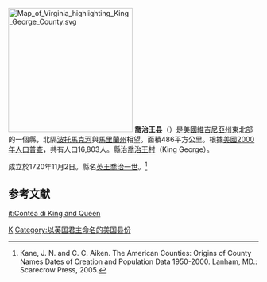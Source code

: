 {{noteTA
|G1=USState
|G2=PoliticiansUK
|T=zh-hans:乔治王县 (弗吉尼亚州);zh-hk:佐治王縣 (維珍尼亞州);zh-tw:喬治王郡 (維吉尼亞州);
|1=zh-hans:县;zh-hk:縣;zh-tw:郡;
}}

[[File:Map_of_Virginia_highlighting_King_George_County.svg|250px]]
'''喬治王县'''（{{lang-en|King George County}}）是[[美國|美國]][[維吉尼亞州|維吉尼亞州]]東北部的一個縣，北隔[[波托馬克河|波托馬克河]]與[[馬里蘭州|馬里蘭州]]相望。面積486平方公里。根據[[美國2000年人口普查|美國2000年人口普查]]，共有人口16,803人。縣治[[喬治王村|喬治王村]]（King George）。

成立於1720年11月2日。縣名[[英國君主列表|英王]][[喬治一世_(英國)|喬治一世]]。<ref>Kane, J. N. and C. C. Aiken. The American Counties: Origins of County Names Dates of Creation and Population Data 1950-2000. Lanham, MD.: Scarecrow Press, 2005.</ref>

==参考文献==
<div class="references-small">
<references />
</div>
{{弗吉尼亚州}}
[[Category:維吉尼亞州縣|K]]
[[Category:以英国君主命名的美国县份|Category:以英国君主命名的美国县份]]

[[it:Contea_di_King_and_Queen|it:Contea di King and Queen]]